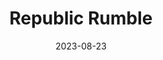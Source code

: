 ---
title: Republic Rumble
description: Avtaran aimed to engage and inspire the younger generation by showcasing India's advancements in space technology, instilling a sense of national pride and unity among the citizens.
date: 2023-08-23
image: /cover/avtaran.webp
---